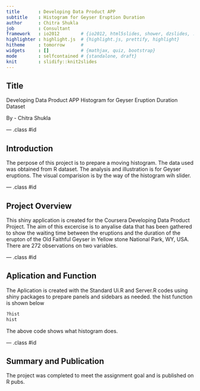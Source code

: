```yaml
---
title       : Developing Data Product APP
subtitle    : Histogram for Geyser Eruption Duration
author      : Chitra Shukla
job         : Consultant
framework   : io2012        # {io2012, html5slides, shower, dzslides, ...}
highlighter : highlight.js  # {highlight.js, prettify, highlight}
hitheme     : tomorrow      # 
widgets     : []            # {mathjax, quiz, bootstrap}
mode        : selfcontained # {standalone, draft}
knit        : slidify::knit2slides
---
```


## Title

Developing Data Product APP
Histogram for Geyser Eruption Duration Dataset

By - Chitra Shukla

--- .class #id

## Introduction

The perpose of this project is to prepare a moving histogram. The data used was obtained 
from R dataset. The analysis and illustration is for Geyser eruptions. The visual comparision
is by the way of the histogram wih slider.

--- .class #id 

## Project Overview

This shiny application is created for the Coursera Developing Data Product Project.
The aim of this excercise is to anyalise data that has been gathered to show the
waiting time between the eruptions and the duration of the erupton of the Old Faithful
Geyser in Yellow stone National Park, WY, USA.
There are 272 observations on two variables.

--- .class #id

## Aplication and Function

The Aplication is created with the Standard Ui.R and Server.R codes using shiny packages
to prepare panels and sidebars as needed.
the hist function is shown below
```r
?hist
hist
```
The above code shows what histogram does.

--- .class #id

## Summary and Publication

The project was completed to meet the assignment goal and is published on R pubs.





